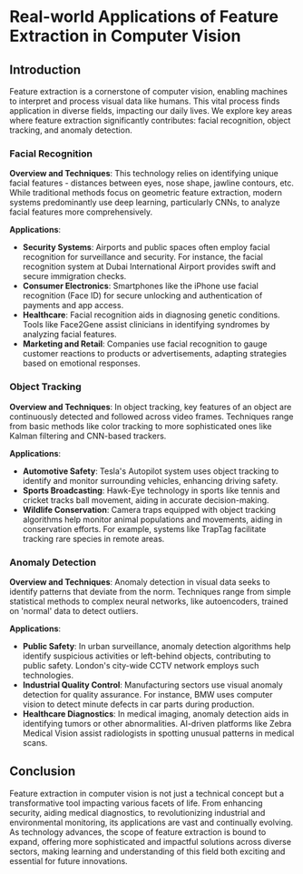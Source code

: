 # Real-world Applications of Feature Extraction in Computer Vision


## Introduction

Feature extraction is a cornerstone of computer vision, enabling machines to interpret and process visual data like humans. This vital process finds application in diverse fields, impacting our daily lives. We explore key areas where feature extraction significantly contributes: facial recognition, object tracking, and anomaly detection.


### Facial Recognition

**Overview and Techniques**: This technology relies on identifying unique facial features - distances between eyes, nose shape, jawline contours, etc. While traditional methods focus on geometric feature extraction, modern systems predominantly use deep learning, particularly CNNs, to analyze facial features more comprehensively.

**Applications**:

- **Security Systems**: Airports and public spaces often employ facial recognition for surveillance and security. For instance, the facial recognition system at Dubai International Airport provides swift and secure immigration checks.
- **Consumer Electronics**: Smartphones like the iPhone use facial recognition (Face ID) for secure unlocking and authentication of payments and app access.
- **Healthcare**: Facial recognition aids in diagnosing genetic conditions. Tools like Face2Gene assist clinicians in identifying syndromes by analyzing facial features.
- **Marketing and Retail**: Companies use facial recognition to gauge customer reactions to products or advertisements, adapting strategies based on emotional responses.

### Object Tracking

**Overview and Techniques**: In object tracking, key features of an object are continuously detected and followed across video frames. Techniques range from basic methods like color tracking to more sophisticated ones like Kalman filtering and CNN-based trackers.

**Applications**:

- **Automotive Safety**: Tesla's Autopilot system uses object tracking to identify and monitor surrounding vehicles, enhancing driving safety.
- **Sports Broadcasting**: Hawk-Eye technology in sports like tennis and cricket tracks ball movement, aiding in accurate decision-making.
- **Wildlife Conservation**: Camera traps equipped with object tracking algorithms help monitor animal populations and movements, aiding in conservation efforts. For example, systems like TrapTag facilitate tracking rare species in remote areas.

### Anomaly Detection

**Overview and Techniques**: Anomaly detection in visual data seeks to identify patterns that deviate from the norm. Techniques range from simple statistical methods to complex neural networks, like autoencoders, trained on 'normal' data to detect outliers.

**Applications**:

- **Public Safety**: In urban surveillance, anomaly detection algorithms help identify suspicious activities or left-behind objects, contributing to public safety. London's city-wide CCTV network employs such technologies.
- **Industrial Quality Control**: Manufacturing sectors use visual anomaly detection for quality assurance. For instance, BMW uses computer vision to detect minute defects in car parts during production.
- **Healthcare Diagnostics**: In medical imaging, anomaly detection aids in identifying tumors or other abnormalities. AI-driven platforms like Zebra Medical Vision assist radiologists in spotting unusual patterns in medical scans.

## Conclusion

Feature extraction in computer vision is not just a technical concept but a transformative tool impacting various facets of life. From enhancing security, aiding medical diagnostics, to revolutionizing industrial and environmental monitoring, its applications are vast and continually evolving. As technology advances, the scope of feature extraction is bound to expand, offering more sophisticated and impactful solutions across diverse sectors, making learning and understanding of this field both exciting and essential for future innovations.
